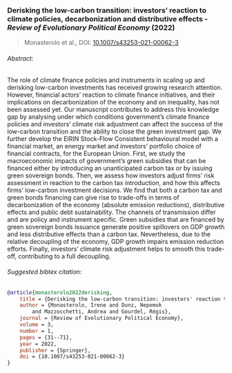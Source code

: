 ### Derisking the low-carbon transition: investors' reaction to climate policies, decarbonization and distributive effects - _Review of Evolutionary Political Economy_ (2022)

> Monasterolo et al., DOI: [10.1007/s43253-021-00062-3]((https://doi.org/10.1007/s43253-021-00062-3))

###### Abstract:
The role of climate finance policies and instruments in scaling up and derisking low-carbon investments has received growing research attention. However, financial actors’ reaction to climate finance initiatives, and their implications on decarbonization of the economy and on inequality, has not been assessed yet.
Our manuscript contributes to address this knowledge gap by analysing under which conditions government’s climate finance policies and investors’ climate risk adjustment can affect the success of the low-carbon transition and the ability to close the green investment gap.
We further develop the EIRIN Stock-Flow Consistent behavioural model with a financial market, an energy market and investors’ portfolio choice of financial contracts, for the European Union.
First, we study the macroeconomic impacts of government’s green subsidies that can be financed either by introducing an unanticipated carbon tax or by issuing green sovereign bonds.
Then, we assess how investors adjust firms’ risk assessment in reaction to the carbon tax introduction, and how this affects firms’ low-carbon investment decisions.
We find that both a carbon tax and green bonds financing can give rise to trade-offs in terms of decarbonization of the economy (absolute emission reductions), distributive effects and public debt sustainability.
The channels of transmission differ and are policy and instrument specific.
Green subsidies that are financed by green sovereign bonds issuance generate positive spillovers on GDP growth and less distributive effects than a carbon tax.
Nevertheless, due to the relative decoupling of the economy, GDP growth impairs emission reduction efforts.
Finally, investors’ climate risk adjustment helps to smooth this trade-off, contributing to a full decoupling.

###### Suggested bibtex citation:

```bibtex
@article{monasterolo2022derisking,
    title = {Derisking the low-carbon transition: investors' reaction to climate policies, decarbonization and distributive effects},
    author = {Monasterolo, Irene and Dunz, Nepomuk
        and Mazzocchetti, Andrea and Gourdel, Régis},
    journal = {Review of Evolutionary Political Economy},
    volume = 3,
    number = 1,
    pages = {31--71},
    year = 2022,
    publisher = {Springer},
    doi = {10.1007/s43253-021-00062-3}
}
```